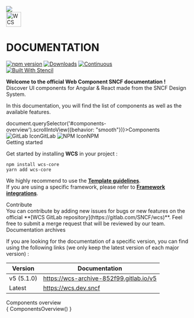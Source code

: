 
<Meta title="Documentation/Introduction" />

<style>{`
  .title {
    display: flex;
    align-items: center;
    gap: var(--wcs-base-margin);
  }
  h1 {
    margin: 0 !important;
    background: white;
  }
  .subheading {
    --mediumdark: '#999999';
    font-weight: 900;
    font-size: 13px;
    color: #999;
    letter-spacing: 6px;
    line-height: 24px;
    text-transform: uppercase;
    margin-bottom: 12px;
    margin-top: 40px;
  }
  .action-buttons {
    display: flex;
    gap: 8px;
    & > wcs-button > img { margin-right: calc(0.5 * var(--wcs-base-margin)); }
  }
  @keyframes moveTrain {
    0% { right: 95%; }
    100% { right: 20%; }
  }
  .train {
    position: absolute;
    right: 95%;
    z-index: 1;
    animation: moveTrain 2.5s ease-out forwards;
    @media only screen and (max-width: 900px) {
        & { position: relative; left: 0 }
    }
  }
`}</style>

<img className="train" src="train.svg" height={40}/>
<div className="title">
    <img height="40" src="wcs-logo-black.png" alt='WCS Icon'/>
    <h1>DOCUMENTATION</h1>
</div>


[![npm version](https://img.shields.io/npm/v/wcs-core?label=release&color=success)](https://www.npmjs.com/package/wcs-core)
[![Downloads](https://img.shields.io/npm/dt/wcs-core?color=success)](https://www.npmjs.com/package/wcs-core)
[![Continuous](https://img.shields.io/gitlab/pipeline-status/SNCF%2Fwcs?branch=master&color=success)](https://gitlab.com/SNCF/wcs/-/pipelines)  
[![Built With Stencil](https://img.shields.io/badge/Built%20With%20Stencil-16161d.svg?logo=stackblitz)](https://stenciljs.com)

**Welcome to the official Web Component SNCF documentation !**  
Discover UI components for Angular & React made from the SNCF Design System.  
  
In this documentation, you will find the list of components as well as the available features.  

<div className="action-buttons">
    <wcs-button onClick={() => document.querySelector('#components-overview').scrollIntoView({behavior: "smooth"})}>Components</wcs-button>
    <wcs-button mode="stroked" href="https://gitlab.com/SNCF/wcs" target="_blank" rel="noopener noreferrer"><img src="gitlab-logo.png" alt="GitLab Icon" height={16}/>GitLab</wcs-button>
    <wcs-button mode="stroked" href="https://www.npmjs.com/package/wcs-core" target="_blank" rel="noopener noreferrer"><img src="npm-logo.png" alt="NPM Icon" height={16}/>NPM</wcs-button>
</div>


<div className="subheading">Getting started</div>

Get started by installing **WCS** in your project :
```
npm install wcs-core
yarn add wcs-core
```

We highly recommend to use the **[Template guidelines](../?path=/docs/documentation-template--documentation)**.  
If you are using a specific framework, please refer to **[Framework integrations](?path=/docs/documentation-integrations-framework-integrations--documentation)**.  

<div className="subheading">Contribute</div>
You can contribute by adding new issues for bugs or new features on the official **[WCS GitLab repository](https://gitlab.com/SNCF/wcs)**.  
Feel free to submit a merge request that will be reviewed by our team.

<div className="subheading">Documentation archives</div>

If you are looking for the documentation of a specific version, you can find using the following links (we only keep the latest version of each major version) :

<table>
    <thead>
    <tr>
        <th>Version</th>
        <th>Documentation</th>
    </tr>
    </thead>
    <tbody>
    <tr>
        <td>v5 (5.1.0)</td>
        <td><a href="https://wcs-archive-852f99.gitlab.io/v5">https://wcs-archive-852f99.gitlab.io/v5</a></td>
    </tr>
    <tr>
        <td>Latest</td>
        <td><a href="https://wcs.dev.sncf">https://wcs.dev.sncf</a></td>
    </tr>
    </tbody>
</table>
  
<div className="subheading" id="components-overview">Components overview</div>
<div> { ComponentsOverview() }</div>
